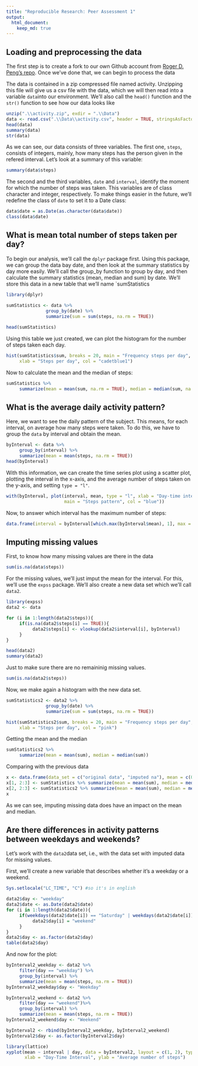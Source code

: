 ```yaml
---
title: "Reproducible Research: Peer Assessment 1"
output: 
  html_document:
    keep_md: true
---
```



## Loading and preprocessing the data
The first step is to create a fork to our own Github account from
[Roger D. Peng's repo](https://github.com/rdpeng/RepData_PeerAssessment1).
Once we've done that, we can begin to process the data

The data is contained in a zip compressed file named activity. Unzipping this file will give us a csv file with
the data, which we will then read into a variable `data`into our environment.
We'll also call the `head()` function and the `str()` function to see how our data looks like

```r
unzip(".\\activity.zip", exdir = ".\\Data")
data <- read.csv(".\\Data\\activity.csv", header = TRUE, stringsAsFactors = FALSE)
head(data)
summary(data)
str(data)
```

As we can see, our data consists of three variables. The first one, `steps`, consists of integers,
mainly, how many steps has the person given in the refered interval. Let's look at a summary of this variable:
```r
summary(data$steps)
```

The second and the third variables, `date` and `interval`, identify the moment for which the number of steps
was taken. This variables are of class character and integer, respectively. To make things easier in the future,
we'll redefine the class of `date` to set it to a Date class:

```r
data$date = as.Date(as.character(data$date))
class(data$date)
```

## What is mean total number of steps taken per day?

To begin our analysis, we'll call the `dplyr` package first. Using this package, we can group the data bay date, and
then look at the summary statistics by day more easily. We'll call the group_by function to group by day, and then
calculate the summary statistics (mean, median and sum) by date. We'll store this data in a new table that we'll name
`sumStatistics

```r
library(dplyr)

sumStatistics <- data %>%
               group_by(date) %>%
               summarize(sum = sum(steps, na.rm = TRUE))
                         
head(sumStatistics)
```

Using this table we just created, we can plot the histogram for the number of steps taken each day.

```r
hist(sumStatistics$sum, breaks = 20, main = "Frequency steps per day",
     xlab = "Steps per day", col = "cadetblue1")

```

Now to calculate the mean and the median of steps:

```r
sumStatistics %>%
     summarize(mean = mean(sum, na.rm = TRUE), median = median(sum, na.rm = TRUE))
```

## What is the average daily activity pattern?
Here, we want to see the daily pattern of the subject. This means, for each interval, on average how many steps were
taken. To do this, we have to group the `data` by interval and obtain the mean.

```r
byInterval <- data %>%
     group_by(interval) %>%
     summarize(mean = mean(steps, na.rm = TRUE))
head(byInterval)
```

With this information, we can create the time series plot using a scatter plot, plotting the interval in the x-axis,
and the average number of steps taken on the y-axis, and setting `type = "l"`.

```r
with(byInterval, plot(interval, mean, type = "l", xlab = "Day-time interval", ylab = "Average number of steps",
                      main = "Steps pattern", col = "blue"))
```

Now, to answer which interval has the maximum number of steps:

```r
data.frame(interval = byInterval[which.max(byInterval$mean), 1], max = max(byInterval$mean))
```

## Imputing missing values
First, to know how many missing values are there in the data

```r
sum(is.na(data$steps))
```

For the missing values, we'll just imput the mean for the interval. For this, we'll use the `expss` package.
We'll also create a new data set which we'll call `data2`.

```r
library(expss)
data2 <- data

for (i in 1:length(data2$steps)){
     if(is.na(data2$steps[i] == TRUE)){
          data2$steps[i] <- vlookup(data2$interval[i], byInterval)
     }
}

head(data2)
summary(data2)
```

Just to make sure there are no remaininig missing values.

```r
sum(is.na(data2$steps))
```

Now, we make again a histogram with the new data set.
```r
sumStatistics2 <- data2 %>%
               group_by(date) %>%
               summarize(sum = sum(steps, na.rm = TRUE))

hist(sumStatistics2$sum, breaks = 20, main = "Frequency steps per day",
     xlab = "Steps per day", col = "pink")
```

Getting the mean and the median

```r
sumStatistics2 %>%
     summarize(mean = mean(sum), median = median(sum))
```

Comparing with the previous data

```r
x <- data.frame(data_set = c("original data", "imputed na"), mean = c(0, 0), median = c(0, 0))
x[1, 2:3] <- sumStatistics %>% summarize(mean = mean(sum), median = median(sum))
x[2, 2:3] <- sumStatistics2 %>% summarize(mean = mean(sum), median = median(sum))
x
```
As we can see, imputing missing data does have an impact on the mean and median.

## Are there differences in activity patterns between weekdays and weekends?
Let's work with the `data2`data set, i.e., with the data set with imputed data for missing values.

First, we'll create a new variable that describes whether it's a weekday or a weekend.

```r
Sys.setlocale("LC_TIME", "C") #so it's in english

data2$day <- "weekday"
data2$date <- as.Date(data2$date)
for (i in 1:length(data2$date)){
     if(weekdays(data2$date[i]) == "Saturday" | weekdays(data2$date[i]) == "Sunday"){
          data2$day[i] = "weekend"
     }
}
data2$day <- as.factor(data2$day)
table(data2$day)
```

And now for the plot:

```r
byInterval2_weekday <- data2 %>%
     filter(day == "weekday") %>%
     group_by(interval) %>%
     summarize(mean = mean(steps, na.rm = TRUE))
byInterval2_weekday$day <- "Weekday"

byInterval2_weekend <- data2 %>%
     filter(day == "weekend")%>%
     group_by(interval) %>%
     summarize(mean = mean(steps, na.rm = TRUE))
byInterval2_weekend$day <- "Weekend"

byInterval2 <- rbind(byInterval2_weekday, byInterval2_weekend)
byInterval2$day <- as.factor(byInterval2$day)

library(lattice)
xyplot(mean ~ interval | day, data = byInterval2, layout = c(1, 2), type = "l", 
       xlab = "Day-Time Interval", ylab = "Average number of steps")


```


